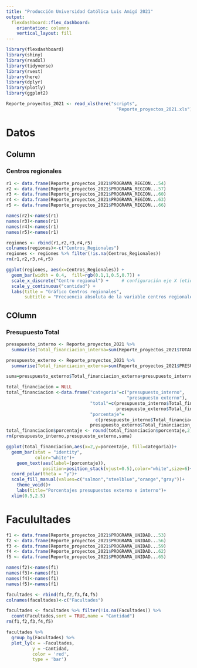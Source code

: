 ```yaml
---
title: "Producción Universidad Católica Luis Amigó 2021"
output: 
  flexdashboard::flex_dashboard:
    orientation: columns
    vertical_layout: fill
---
```


```r
library(flexdashboard)
library(shiny)
library(readxl)
library(tidyverse)
library(rvest)
library(here)
library(dplyr)
library(plotly)
library(ggplot2)
```

```r
Reporte_proyectos_2021 <- read_xls(here("scripts",
                                          "Reporte_proyectos_2021.xls"))
```
Datos
======================================================================

Column
------------------
### Centros regionales

```r


r1 <- data.frame(Reporte_proyectos_2021$PROGRAMA_REGION...54)
r2 <- data.frame(Reporte_proyectos_2021$PROGRAMA_REGION...57)
r3 <- data.frame(Reporte_proyectos_2021$PROGRAMA_REGION...60)
r4 <- data.frame(Reporte_proyectos_2021$PROGRAMA_REGION...63)
r5 <- data.frame(Reporte_proyectos_2021$PROGRAMA_REGION...66)

names(r2)<-names(r1)
names(r3)<-names(r1)
names(r4)<-names(r1)
names(r5)<-names(r1)

regiones <- rbind(r1,r2,r3,r4,r5) 
colnames(regiones)<-c("Centros_Regionales")
regiones <- regiones %>% filter(!is.na(Centros_Regionales))
rm(r1,r2,r3,r4,r5)

ggplot(regiones, aes(x=Centros_Regionales)) +
  geom_bar(width = 0.4,  fill=rgb(0.1,1,0.5,0.7)) +
  scale_x_discrete("Centro regional") +     # configuración eje X (etiqueta del eje)
  scale_y_continuous("cantidad") +
  labs(title = "Gráfico Centros regionales",
       subtitle = "Frecuencia absoluta de la variable centros regionales")
```


COlumn
-------------------
### Presupuesto Total

```r
presupuesto_interno <- Reporte_proyectos_2021 %>% 
  summarise(Total_financiacion_interna=sum(Reporte_proyectos_2021$TOTAL_PRESUPUESTO_INTERNO))

presupuesto_externo <- Reporte_proyectos_2021 %>% 
  summarise(Total_financiacion_externa=sum(Reporte_proyectos_2021$PRESUPUESTO_EXTERNO)) 

suma=presupuesto_externo$Total_financiacion_externa+presupuesto_interno$Total_financiacion_interna

total_financiacion = NULL
total_financiacion <-data.frame("categoria"=c("presupuesto_interno",
                                              "presupuesto externo"),
                                "total"=c(presupuesto_interno$Total_financiacion_interna,
                                          presupuesto_externo$Total_financiacion_externa),
                                "porcentaje"=
                                  c(presupuesto_interno$Total_financiacion_interna/suma*100,
                                presupuesto_externo$Total_financiacion_externa/suma*100))
total_financiacion$porcentaje <- round(total_financiacion$porcentaje,2)
rm(presupuesto_interno,presupuesto_externo,suma)

ggplot(total_financiacion,aes(x=2,y=porcentaje, fill=categoria))+
  geom_bar(stat = "identity",
           color="white")+
    geom_text(aes(label=(porcentaje)),
              position=position_stack(vjust=0.5),color="white",size=6)+
  coord_polar(theta = "y")+
  scale_fill_manual(values=c("salmon","steelblue","orange","gray"))+
    theme_void()+
    labs(title="Porcentajes presupuestos externo e interno")+
  xlim(0.5,2.5)

```


Faculultades
======================================

```r
f1 <- data.frame(Reporte_proyectos_2021$PROGRAMA_UNIDAD...53)
f2 <- data.frame(Reporte_proyectos_2021$PROGRAMA_UNIDAD...56)
f3 <- data.frame(Reporte_proyectos_2021$PROGRAMA_UNIDAD...59)
f4 <- data.frame(Reporte_proyectos_2021$PROGRAMA_UNIDAD...62)
f5 <- data.frame(Reporte_proyectos_2021$PROGRAMA_UNIDAD...65)

names(f2)<-names(f1)
names(f3)<-names(f1)
names(f4)<-names(f1)
names(f5)<-names(f1)

facultades <- rbind(f1,f2,f3,f4,f5) 
colnames(facultades)<-c("Facultades")

facultades <- facultades %>% filter(!is.na(Facultades)) %>% 
  count(Facultades,sort = TRUE,name = "Cantidad")
rm(f1,f2,f3,f4,f5)

facultades %>% 
  group_by(Facultades) %>% 
  plot_ly(x = ~Facultades,
          y = ~Cantidad,
          color = 'red',
          type = 'bar')
```

